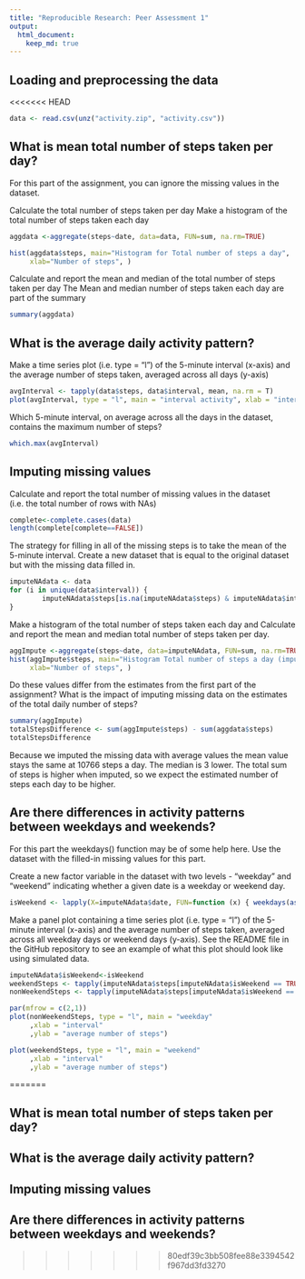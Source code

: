```yaml
---
title: "Reproducible Research: Peer Assessment 1"
output: 
  html_document:
    keep_md: true
---
```



## Loading and preprocessing the data
<<<<<<< HEAD
```r
data <- read.csv(unz("activity.zip", "activity.csv"))
```

## What is mean total number of steps taken per day?
For this part of the assignment, you can ignore the missing values in the dataset.

Calculate the total number of steps taken per day
Make a histogram of the total number of steps taken each day

```r
aggdata <-aggregate(steps~date, data=data, FUN=sum, na.rm=TRUE)

hist(aggdata$steps, main="Histogram for Total number of steps a day", 
     xlab="Number of steps", )
```

Calculate and report the mean and median of the total number of steps taken per day
The Mean and median number of steps taken each day are part of the summary
```r
summary(aggdata) 
```


## What is the average daily activity pattern?
Make a time series plot (i.e. type = "l") of the 5-minute interval (x-axis) and the average number of steps taken, averaged across all days (y-axis)
```r
avgInterval <- tapply(data$steps, data$interval, mean, na.rm = T)
plot(avgInterval, type = "l", main = "interval activity", xlab = "interval", ylab = "average number of steps")
```

Which 5-minute interval, on average across all the days in the dataset, contains the maximum number of steps?
```r
which.max(avgInterval)
```


## Imputing missing values
Calculate and report the total number of missing values in the dataset (i.e. the total number of rows with NAs)
```r
complete<-complete.cases(data)
length(complete[complete==FALSE])
```
The strategy for filling in all of the missing steps is to take the mean of the 5-minute interval.
Create a new dataset that is equal to the original dataset but with the missing data filled in.
```r
imputeNAdata <- data
for (i in unique(data$interval)) {
        imputeNAdata$steps[is.na(imputeNAdata$steps) & imputeNAdata$interval == i] <- round(mean(imputeNAdata$steps[data$interval == i], na.rm = T))
}
```

Make a histogram of the total number of steps taken each day and Calculate and report the mean and median total number of steps taken per day. 
```r
aggImpute <-aggregate(steps~date, data=imputeNAdata, FUN=sum, na.rm=TRUE)
hist(aggImpute$steps, main="Histogram Total number of steps a day (imputed data)", 
     xlab="Number of steps", )
```
Do these values differ from the estimates from the first part of the assignment? What is the impact of imputing missing data on the estimates of the total daily number of steps?
```r
summary(aggImpute)
totalStepsDifference <- sum(aggImpute$steps) - sum(aggdata$steps)
totalStepsDifference
```

Because we imputed the missing data with average values the mean value stays the same at 10766 steps a day. The median is 3 lower. The total sum of steps is higher when imputed, so we expect the estimated number of steps each day to be higher.   


## Are there differences in activity patterns between weekdays and weekends?
For this part the weekdays() function may be of some help here. Use the dataset with the filled-in missing values for this part.

Create a new factor variable in the dataset with two levels - "weekday" and "weekend" indicating whether a given date is a weekday or weekend day.
```r
isWeekend <- lapply(X=imputeNAdata$date, FUN=function (x) { weekdays(as.Date(x)) %in% c("zaterdag", "zondag") })
```
Make a panel plot containing a time series plot (i.e. type = "l") of the 5-minute interval (x-axis) and the average number of steps taken, averaged across all weekday days or weekend days (y-axis). See the README file in the GitHub repository to see an example of what this plot should look like using simulated data.
```r
imputeNAdata$isWeekend<-isWeekend 
weekendSteps <- tapply(imputeNAdata$steps[imputeNAdata$isWeekend == TRUE], imputeNAdata$interval[imputeNAdata$isWeekend == TRUE], mean)
nonWeekendSteps <- tapply(imputeNAdata$steps[imputeNAdata$isWeekend == FALSE], imputeNAdata$interval[imputeNAdata$isWeekend == FALSE], mean)

par(mfrow = c(2,1))
plot(nonWeekendSteps, type = "l", main = "weekday"
     ,xlab = "interval"
     ,ylab = "average number of steps")

plot(weekendSteps, type = "l", main = "weekend"
     ,xlab = "interval"
     ,ylab = "average number of steps")
```
=======



## What is mean total number of steps taken per day?



## What is the average daily activity pattern?



## Imputing missing values



## Are there differences in activity patterns between weekdays and weekends?
>>>>>>> 80edf39c3bb508fee88e3394542f967dd3fd3270
